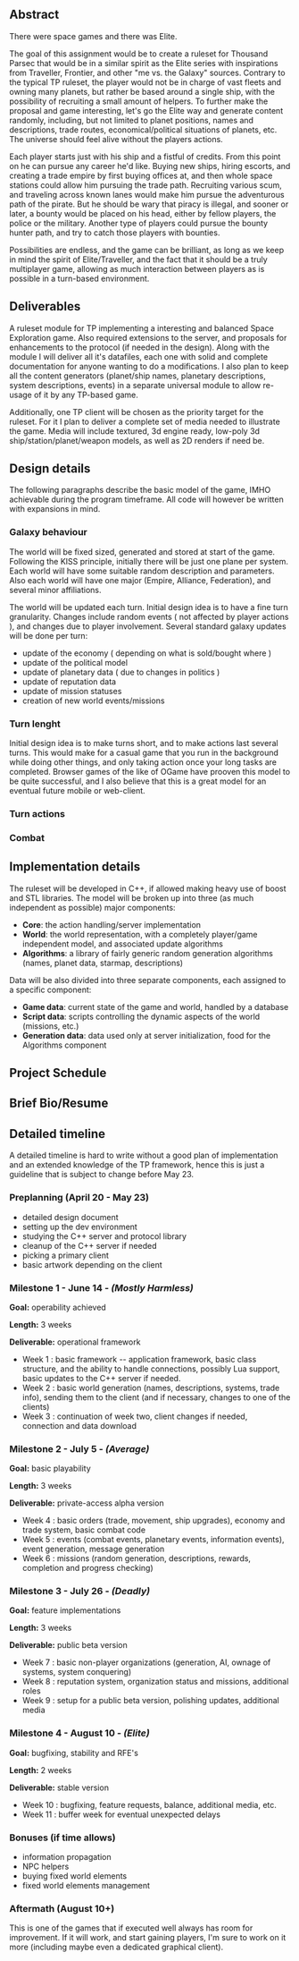 == Abstract ==

There were space games and there was Elite.

The goal of this assignment would be to create a ruleset for Thousand Parsec that would be in a similar spirit as the Elite series with inspirations from Traveller, Frontier, and other "me vs. the Galaxy" sources. Contrary to the typical TP ruleset, the player would not be in charge of vast fleets and owning many planets, but rather be based around a single ship, with the possibility of recruiting a small amount of helpers. To further make the proposal and game interesting, let's go the Elite way and generate content randomly, including, but not limited to planet positions, names and descriptions, trade routes, economical/political situations of planets, etc. The universe should feel alive without the players actions.

Each player starts just with his ship and a fistful of credits. From this point on he can pursue any career he'd like. Buying new ships, hiring escorts, and creating a trade empire by first buying offices at, and then whole space stations could allow him pursuing the trade path. Recruiting various scum, and traveling across known lanes would make him pursue the adventurous path of the pirate. But he should be wary that piracy is illegal, and sooner or later, a bounty would be placed on his head, either by fellow players, the police or the military. Another type of players could pursue the bounty hunter path, and try to catch those players with bounties.

Possibilities are endless, and the game can be brilliant, as long as we keep in mind the spirit of Elite/Traveller, and the fact that it should be a truly multiplayer game, allowing as much interaction between players as is possible in a turn-based environment.

== Deliverables ==

A ruleset module for TP implementing a interesting and balanced Space Exploration game. Also required extensions to the server, and proposals for enhancements to the protocol (if needed in the design). Along with the module I will deliver all it's datafiles, each one with solid and complete documentation for anyone wanting to do a modifications. I also plan to keep all the content generators (planet/ship names, planetary descriptions, system descriptions, events) in a separate universal module to allow re-usage of it by any TP-based game.

Additionally, one TP client will be chosen as the priority target for the ruleset. For it I plan to deliver a complete set of media needed to illustrate the game. Media will include textured, 3d engine ready, low-poly 3d ship/station/planet/weapon models, as well as 2D renders if need be. 

== Design details ==

The following paragraphs describe the basic model of the game, IMHO achievable during the program timeframe. All code will however be written with expansions in mind.

=== Galaxy behaviour ===

The world will be fixed sized, generated and stored at start of the game. Following the KISS principle, initially there will be just one plane per system. Each world will have some suitable random description and parameters. Also each world will have one major (Empire, Alliance, Federation), and several minor affiliations.

The world will be updated each turn. Initial design idea is to have a fine turn granularity. Changes include random events ( not affected by player actions ), and changes due to player involvement. Several standard galaxy updates will be done per turn:

* update of the economy ( depending on what is sold/bought where )
* update of the political model 
* update of planetary data ( due to changes in politics )
* update of reputation data
* update of mission statuses
* creation of new world events/missions

=== Turn lenght ===

Initial design idea is to make turns short, and to make actions last several turns. This would make for a casual game that you run in the background while doing other things, and only taking action once your long tasks are completed. Browser games of the like of OGame have prooven this model to be quite successful, and I also believe that this is a great model for an eventual future mobile or web-client.

=== Turn actions ===

=== Combat ===

== Implementation details ==

The ruleset will be developed in C++, if allowed making heavy use of boost and STL libraries. The model will be broken up into three (as much independent as possible) major components:

* '''Core''': the action handling/server implementation
* '''World''': the world representation, with a completely player/game independent model, and associated update algorithms
* '''Algorithms''': a library of fairly generic random generation algorithms (names, planet data, starmap, descriptions)

Data will be also divided into three separate components, each assigned to a specific component:

* '''Game data''': current state of the game and world, handled by a database
* '''Script data''': scripts controlling the dynamic aspects of the world (missions, etc.)
* '''Generation data''': data used only at server initialization, food for the Algorithms component
<!--
The following features will be included in the project, separated as much as possible for reusage:

* dynamical economy model (that wont allow abusing good trade routes)
* combat (it would have to be interesting, but still adhere to the turn count and hands-off principle -- probably allowing escapes and detailed ship damage)
* trade "empire" management (allowing the hiring of proxies to do stuff, allowing buying of immovable property, but on the other hand somewhat restricted, so the game doesn't turn into boring micromanagement)
* ships/ship upgrades (customization of ships would play a major role in the game, just as research plays in 4X games)
* special events (like disease outbreaks -- quarantine and rise of medicine price in a system, war -- hiring and dangerous to travel through, revolutions -- illegal arms smuggling for big profit, etc)
* information propagation (I really like nash's idea that information travels at lightspeed, so it's not instant. Information/rumors would spread from point of origin, and might come to the desired place too late)
* reputation -- one of the most important information types. Reputation travels even more slowly than information, so you may still be able to pass through a system where theoretically you should be considered an outlaw already...

The player will be able to choose a gameplay path, but will not be bound to it (he will be always able to change it at whim just by making other choices). This way the player will always find something interesting to do:

* trading -- the primary path, especially for the pacifist. Except of always searching new trade routes (old ones get less and less benefactory as economy adjusts itself to the action of the player), he has to fend off pirates, buy better ships and establish a trading empire. Of course you can always try to transport less then legal cargo...
* piracy -- the flip coin of the traders path -- you can pirate on passing spaceships by maintaining a good ship and some minions. Passing spaceships may include players too...
* bounty hunting -- where there are pirates there are also prices on their heads. The bounty hunter collects those. His enemies are both computer ships as well as player controlled entities. The shady side of the bounty hunter is of course the assassin, but he should watch out for...
* military -- you can also do missions for the one of the empires. Better not try to do them for more then one, or you may become a traitor.

This is just the tip of an iceberg, other occupations that may be thought about is scouting and mining, for example.

-->

== Project Schedule ==
<!--
I plan on working on the project fulltime during summer -- I have no summer job, nor school responsibilities. I plan to maintain a blog with progress update.

In the case of a ruleset implementation the first part of the development will be creating a complete and thought through design document of the ruleset that takes into account balance, fun and that is in the scope of the 2 months time (with a possible section on "further" improvements). The game realized in the 2 months timeframe must be complete, playable and fun. 

The design document will be finished before the official coding time starts, and will be presented to the community in the form of wiki pages that anyone can comment on. Design will be then finalized and frozen before the deadline of May 28. Also up to this date I assume to learn the details of the TP system in it's current shape, and submit proposals for enhancements if needed.

The design will define a midpoint project -- a PLAYABLE game with basic capabilities. At this point I will probably be trying to find playtesters so we can see how the game handles in real life.

The coding time will be divided into two parts -- first one will implement the midpoint project. At this point I start to run games and gather as much feedback/bug reports as possible to be included/fixed in the second part of the project. The second part will have new versions of the ruleset uploaded for testing at least weekly, and I'll be constantly monitoring feedback during this time (if the amount of people interested will be large I might need someone to help me organize all the stuff).
-->
== Brief Bio/Resume ==
<!--
I'm a Computer Science PhD student (1st year) at the Wroclaw University, Poland. My interests lie in Game Programming and Design, with a special hunch for Real-time Procedural Content. 

I've successfully taken part in last year's GSoC creating a Procedural City Generator for BZFlag ( project homepage, out of date, http://bzflag.chaosforge.org/ ).

I know several computer languages, tough I favor FreePascal (Delphi) and C++ that I currently write my own projects in. These include the beginnings of a 3D game engine ( http://sourceforge.net/projects/libvalkyrie ) in C++, and an unannounced space combat/trading game (codenamed StarDreamer), which heavily is inspired by Elite and Frontier. 

I am a big fan of roguelike games, due to their randomness, and the focus on gameplay over presentation. I have managed to write several roguelikes up to date, the most famous one of them being DoomRL ( http://doom.chaosforge.org ) that did even get mentions in contemporary gaming magazines. I also know how to do game designs and organize my time and work, having taken part in three 7DRL Competitions (aimed at writing a playable and fun roguelike game in 7 days), and managed to finish them successfully each time.

Rules design is something that I needed to learn well, because good, balanced and interesting rules were the only way to get attention to a roguelike game. I always given high value to user submission evaluation in my projects, what can be seen on my games' forum ( http://forum.chaosforge.org/ ).

* Homepage : http://chaosforge.org/ 
* IRC Nick : Epyon
-->
== Detailed timeline ==

A detailed timeline is hard to write without a good plan of implementation and an extended knowledge of the TP framework, hence this is just a guideline that is subject to change before May 23.

=== '''Preplanning''' (April 20 - May 23) ===

* detailed design document
* setting up the dev environment
* studying the C++ server and protocol library
* cleanup of the C++ server if needed
* picking a primary client
* basic artwork depending on the client

=== '''Milestone 1''' - June 14 -  ''(Mostly Harmless)'' ===
'''Goal:''' operability achieved

'''Length:''' 3 weeks

'''Deliverable:''' operational framework

* Week 1 : basic framework -- application framework, basic class structure, and the ability to handle connections, possibly Lua support, basic updates to the C++ server if needed.
* Week 2 : basic world generation (names, descriptions, systems, trade info), sending them to the client (and if necessary, changes to one of the clients)
* Week 3 : continuation of week two, client changes if needed, connection and data download

=== '''Milestone 2''' - July 5 - ''(Average)'' ===
'''Goal:''' basic playability

'''Length:''' 3 weeks

'''Deliverable:''' private-access alpha version

* Week 4 : basic orders (trade, movement, ship upgrades), economy and trade system, basic combat code
* Week 5 : events (combat events, planetary events, information events), event generation, message generation
* Week 6 : missions (random generation, descriptions, rewards, completion and progress checking)

=== '''Milestone 3''' - July 26 - ''(Deadly)'' ===
'''Goal:''' feature implementations

'''Length:''' 3 weeks

'''Deliverable:''' public beta version

* Week 7 : basic non-player organizations (generation, AI, ownage of systems, system conquering)
* Week 8 : reputation system, organization status and missions, additional roles
* Week 9 : setup for a public beta version, polishing updates, additional media

=== '''Milestone 4''' - August 10 - ''(Elite)'' ===
'''Goal:''' bugfixing, stability and RFE's

'''Length:''' 2 weeks

'''Deliverable:''' stable version

* Week 10 : bugfixing, feature requests, balance, additional media, etc.
* Week 11 : buffer week for eventual unexpected delays

=== Bonuses (if time allows) ===

* information propagation
* NPC helpers
* buying fixed world elements
* fixed world elements management

=== Aftermath (August 10+) ===

This is one of the games that if executed well always has room for improvement. If it will work, and start gaining players, I'm sure to work on it more (including maybe even a dedicated graphical client).